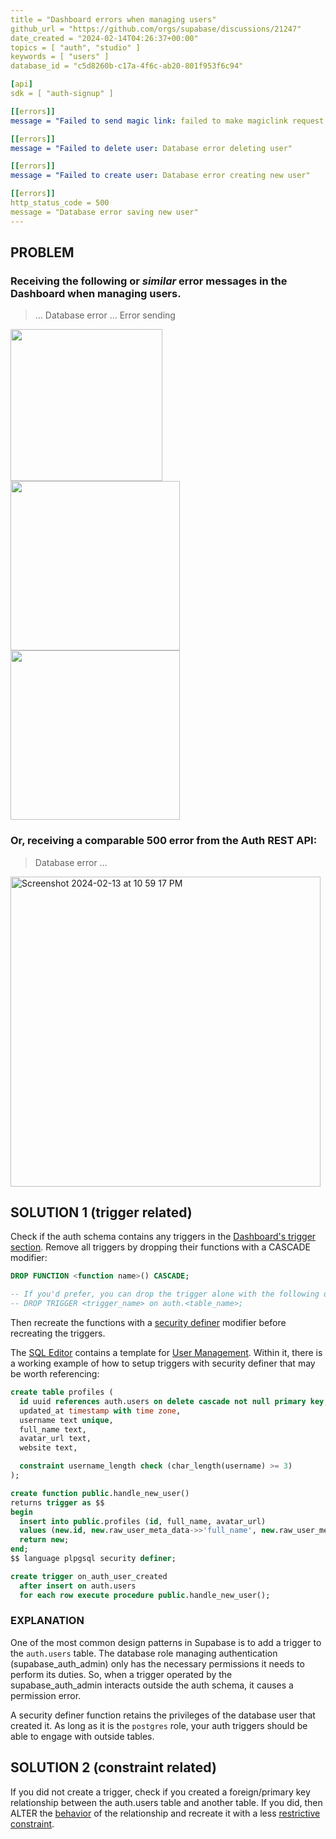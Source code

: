 ```yaml
---
title = "Dashboard errors when managing users"
github_url = "https://github.com/orgs/supabase/discussions/21247"
date_created = "2024-02-14T04:26:37+00:00"
topics = [ "auth", "studio" ]
keywords = [ "users" ]
database_id = "c5d8260b-c17a-4f6c-ab20-801f953f6c94"

[api]
sdk = [ "auth-signup" ]

[[errors]]
message = "Failed to send magic link: failed to make magiclink request: Error sending magic link"

[[errors]]
message = "Failed to delete user: Database error deleting user"

[[errors]]
message = "Failed to create user: Database error creating new user"

[[errors]]
http_status_code = 500
message = "Database error saving new user"
---
```


## PROBLEM

### Receiving the following or _similar_ error messages in the Dashboard when managing users.

> ... Database error
> ... Error sending

<img
  width="243"
  src="https://github.com/supabase/supabase/assets/91111415/91732e7d-0e83-4bc8-8ce3-57ebd871d981"
/>
<img
  width="271"
  src="https://github.com/supabase/supabase/assets/91111415/30f4cd9f-3736-40ae-8606-2f060cfac0d0"
/>
<img
  width="271"
  src="https://github.com/supabase/supabase/assets/91111415/50961019-b461-44cb-9e4b-f1361aa3ad5d"
/>

### Or, receiving a comparable 500 error from the Auth REST API:

> Database error ...

<img
  width="496"
  alt="Screenshot 2024-02-13 at 10 59 17 PM"
  src="https://github.com/supabase/supabase/assets/91111415/cd151dda-5160-415c-925c-cea332887641"
/>

## SOLUTION 1 (trigger related)

Check if the auth schema contains any triggers in the [Dashboard's trigger section](https://supabase.com/dashboard/project/_/database/triggers). Remove all triggers by dropping their functions with a CASCADE modifier:

```sql
DROP FUNCTION <function name>() CASCADE;

-- If you'd prefer, you can drop the trigger alone with the following query:
-- DROP TRIGGER <trigger_name> on auth.<table_name>;
```

Then recreate the functions with a [security definer](https://supabase.com/docs/guides/database/functions#security-definer-vs-invoker) modifier before recreating the triggers.

The [SQL Editor](https://supabase.com/dashboard/project/_/sql/) contains a template for [User Management](https://supabase.com/dashboard/project/_/sql/quickstarts). Within it, there is a working example of how to setup triggers with security definer that may be worth referencing:

```sql
create table profiles (
  id uuid references auth.users on delete cascade not null primary key,
  updated_at timestamp with time zone,
  username text unique,
  full_name text,
  avatar_url text,
  website text,

  constraint username_length check (char_length(username) >= 3)
);

create function public.handle_new_user()
returns trigger as $$
begin
  insert into public.profiles (id, full_name, avatar_url)
  values (new.id, new.raw_user_meta_data->>'full_name', new.raw_user_meta_data->>'avatar_url');
  return new;
end;
$$ language plpgsql security definer;

create trigger on_auth_user_created
  after insert on auth.users
  for each row execute procedure public.handle_new_user();
```

### EXPLANATION

One of the most common design patterns in Supabase is to add a trigger to the `auth.users` table. The database role managing authentication (supabase_auth_admin) only has the necessary permissions it needs to perform its duties. So, when a trigger operated by the supabase_auth_admin interacts outside the auth schema, it causes a permission error.

A security definer function retains the privileges of the database user that created it. As long as it is the `postgres` role, your auth triggers should be able to engage with outside tables.

## SOLUTION 2 (constraint related)

If you did not create a trigger, check if you created a foreign/primary key relationship between the auth.users table and another table. If you did, then ALTER the [behavior](https://stackoverflow.com/questions/5383612/setting-up-table-relations-what-do-cascade-set-null-and-restrict-do) of the relationship and recreate it with a less [restrictive constraint](https://stackoverflow.com/questions/3359329/how-to-change-the-foreign-key-referential-action-behavior).
